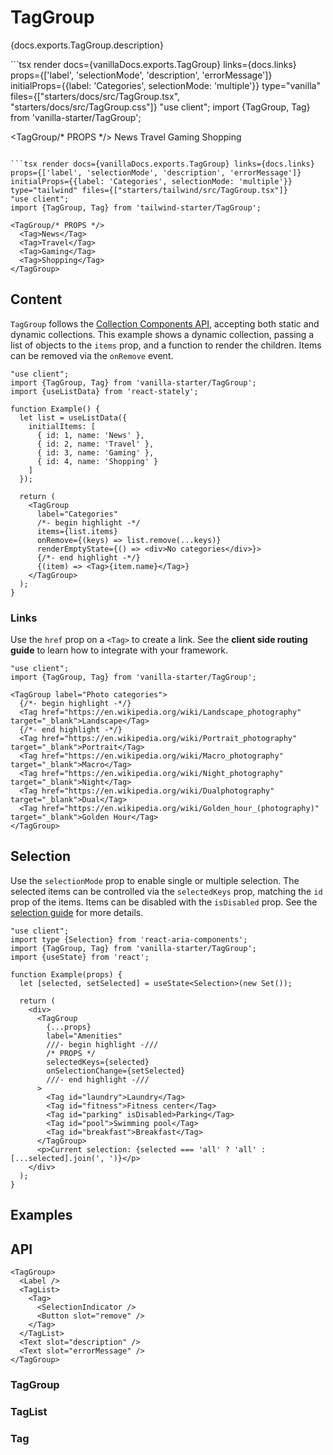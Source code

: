 


# TagGroup

<PageDescription>{docs.exports.TagGroup.description}</PageDescription>

<ExampleSwitcher>
  ```tsx render docs={vanillaDocs.exports.TagGroup} links={docs.links} props={['label', 'selectionMode', 'description', 'errorMessage']} initialProps={{label: 'Categories', selectionMode: 'multiple'}} type="vanilla" files={["starters/docs/src/TagGroup.tsx", "starters/docs/src/TagGroup.css"]}
  "use client";
  import {TagGroup, Tag} from 'vanilla-starter/TagGroup';

  <TagGroup/* PROPS */>
    <Tag>News</Tag>
    <Tag>Travel</Tag>
    <Tag>Gaming</Tag>
    <Tag>Shopping</Tag>
  </TagGroup>
  ```

  ```tsx render docs={vanillaDocs.exports.TagGroup} links={docs.links} props={['label', 'selectionMode', 'description', 'errorMessage']} initialProps={{label: 'Categories', selectionMode: 'multiple'}} type="tailwind" files={["starters/tailwind/src/TagGroup.tsx"]}
  "use client";
  import {TagGroup, Tag} from 'tailwind-starter/TagGroup';

  <TagGroup/* PROPS */>
    <Tag>News</Tag>
    <Tag>Travel</Tag>
    <Tag>Gaming</Tag>
    <Tag>Shopping</Tag>
  </TagGroup>
  ```

</ExampleSwitcher>

## Content

`TagGroup` follows the [Collection Components API](collections.html?component=TagGroup), accepting both static and dynamic collections. This example shows a dynamic collection, passing a list of objects to the `items` prop, and a function to render the children. Items can be removed via the `onRemove` event.

```tsx render
"use client";
import {TagGroup, Tag} from 'vanilla-starter/TagGroup';
import {useListData} from 'react-stately';

function Example() {
  let list = useListData({
    initialItems: [
      { id: 1, name: 'News' },
      { id: 2, name: 'Travel' },
      { id: 3, name: 'Gaming' },
      { id: 4, name: 'Shopping' }
    ]
  });

  return (
    <TagGroup
      label="Categories"
      /*- begin highlight -*/
      items={list.items}
      onRemove={(keys) => list.remove(...keys)}
      renderEmptyState={() => <div>No categories</div>}>
      {/*- end highlight -*/}
      {(item) => <Tag>{item.name}</Tag>}
    </TagGroup>
  );
}
```

### Links

Use the `href` prop on a `<Tag>` to create a link. See the **client side routing guide** to learn how to integrate with your framework.

```tsx render
"use client";
import {TagGroup, Tag} from 'vanilla-starter/TagGroup';

<TagGroup label="Photo categories">
  {/*- begin highlight -*/}
  <Tag href="https://en.wikipedia.org/wiki/Landscape_photography" target="_blank">Landscape</Tag>
  {/*- end highlight -*/}
  <Tag href="https://en.wikipedia.org/wiki/Portrait_photography" target="_blank">Portrait</Tag>
  <Tag href="https://en.wikipedia.org/wiki/Macro_photography" target="_blank">Macro</Tag>
  <Tag href="https://en.wikipedia.org/wiki/Night_photography" target="_blank">Night</Tag>
  <Tag href="https://en.wikipedia.org/wiki/Dualphotography" target="_blank">Dual</Tag>
  <Tag href="https://en.wikipedia.org/wiki/Golden_hour_(photography)" target="_blank">Golden Hour</Tag>
</TagGroup>
```

## Selection

Use the `selectionMode` prop to enable single or multiple selection. The selected items can be controlled via the `selectedKeys` prop, matching the `id` prop of the items. Items can be disabled with the `isDisabled` prop. See the [selection guide](selection.html?component=TagGroup) for more details.

```tsx render docs={docs.exports.TagGroup} links={docs.links} props={['selectionMode', 'selectionBehavior', 'disallowEmptySelection']} initialProps={{selectionMode: 'multiple'}} wide
"use client";
import type {Selection} from 'react-aria-components';
import {TagGroup, Tag} from 'vanilla-starter/TagGroup';
import {useState} from 'react';

function Example(props) {
  let [selected, setSelected] = useState<Selection>(new Set());

  return (
    <div>
      <TagGroup
        {...props}
        label="Amenities"
        ///- begin highlight -///
        /* PROPS */
        selectedKeys={selected}
        onSelectionChange={setSelected}
        ///- end highlight -///
      >
        <Tag id="laundry">Laundry</Tag>
        <Tag id="fitness">Fitness center</Tag>
        <Tag id="parking" isDisabled>Parking</Tag>
        <Tag id="pool">Swimming pool</Tag>
        <Tag id="breakfast">Breakfast</Tag>
      </TagGroup>
      <p>Current selection: {selected === 'all' ? 'all' : [...selected].join(', ')}</p>
    </div>
  );
}
```

## Examples

<ExampleList tag="taggroup" pages={props.pages} />

## API

<Anatomy />

```tsx links={{TagGroup: '#taggroup', TagList: '#taglist', Tag: '#tag', Button: 'Button.html', SelectionIndicator: 'selection.html#animated-selectionindicator'}}
<TagGroup>
  <Label />
  <TagList>
    <Tag>
      <SelectionIndicator />
      <Button slot="remove" />
    </Tag>
  </TagList>
  <Text slot="description" />
  <Text slot="errorMessage" />
</TagGroup>
```

### TagGroup

<PropTable component={docs.exports.TagGroup} links={docs.links} showDescription />

### TagList

<PropTable component={docs.exports.TagList} links={docs.links} showDescription />

### Tag

<PropTable component={docs.exports.Tag} links={docs.links} showDescription />
